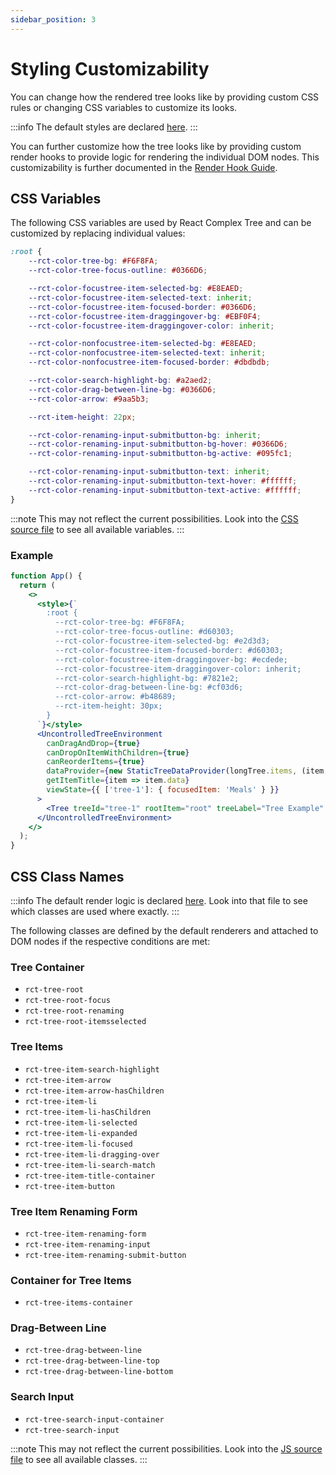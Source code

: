 ```yaml
---
sidebar_position: 3
---
```


# Styling Customizability

You can change how the rendered tree looks like by providing custom CSS rules or changing CSS variables to
customize its looks.

:::info
The default styles are declared
[here](https://github.com/lukasbach/react-complex-tree/blob/main/packages/core/src/style.css).
:::

You can further customize how the tree looks like by providing custom render hooks to provide
logic for rendering the individual DOM nodes. This customizability is further documented in the
[Render Hook Guide](rendering).

## CSS Variables

The following CSS variables are used by React Complex Tree and can be customized by replacing individual
values:

```css
:root {
    --rct-color-tree-bg: #F6F8FA;
    --rct-color-tree-focus-outline: #0366D6;

    --rct-color-focustree-item-selected-bg: #E8EAED;
    --rct-color-focustree-item-selected-text: inherit;
    --rct-color-focustree-item-focused-border: #0366D6;
    --rct-color-focustree-item-draggingover-bg: #EBF0F4;
    --rct-color-focustree-item-draggingover-color: inherit;

    --rct-color-nonfocustree-item-selected-bg: #E8EAED;
    --rct-color-nonfocustree-item-selected-text: inherit;
    --rct-color-nonfocustree-item-focused-border: #dbdbdb;

    --rct-color-search-highlight-bg: #a2aed2;
    --rct-color-drag-between-line-bg: #0366D6;
    --rct-color-arrow: #9aa5b3;

    --rct-item-height: 22px;

    --rct-color-renaming-input-submitbutton-bg: inherit;
    --rct-color-renaming-input-submitbutton-bg-hover: #0366D6;
    --rct-color-renaming-input-submitbutton-bg-active: #095fc1;

    --rct-color-renaming-input-submitbutton-text: inherit;
    --rct-color-renaming-input-submitbutton-text-hover: #ffffff;
    --rct-color-renaming-input-submitbutton-text-active: #ffffff;
}
```

:::note
This may not reflect the current possibilities. Look into the
[CSS source file](https://github.com/lukasbach/react-complex-tree/blob/main/packages/core/src/style.css)
to see all available variables.
:::

### Example

```jsx live
function App() {
  return (
    <>
      <style>{`
        :root {
          --rct-color-tree-bg: #F6F8FA;
          --rct-color-tree-focus-outline: #d60303;
          --rct-color-focustree-item-selected-bg: #e2d3d3;
          --rct-color-focustree-item-focused-border: #d60303;
          --rct-color-focustree-item-draggingover-bg: #ecdede;
          --rct-color-focustree-item-draggingover-color: inherit;
          --rct-color-search-highlight-bg: #7821e2;
          --rct-color-drag-between-line-bg: #cf03d6;
          --rct-color-arrow: #b48689;
          --rct-item-height: 30px;
        }
      `}</style>
      <UncontrolledTreeEnvironment
        canDragAndDrop={true}
        canDropOnItemWithChildren={true}
        canReorderItems={true}
        dataProvider={new StaticTreeDataProvider(longTree.items, (item, data) => ({...item, data}))}
        getItemTitle={item => item.data}
        viewState={{ ['tree-1']: { focusedItem: 'Meals' } }}
      >
        <Tree treeId="tree-1" rootItem="root" treeLabel="Tree Example" />
      </UncontrolledTreeEnvironment>
    </>
  );
}
```

## CSS Class Names

:::info
The default render logic is declared
[here](https://github.com/lukasbach/react-complex-tree/blob/main/packages/core/src/renderers/createDefaultRenderers.tsx).
Look into that file to see which classes are used where exactly.
:::

The following classes are defined by the default renderers and attached to DOM nodes if the respective conditions
are met:

### Tree Container
- `rct-tree-root`
- `rct-tree-root-focus`
- `rct-tree-root-renaming`
- `rct-tree-root-itemsselected`

### Tree Items
- `rct-tree-item-search-highlight`
- `rct-tree-item-arrow`
- `rct-tree-item-arrow-hasChildren`
- `rct-tree-item-li`
- `rct-tree-item-li-hasChildren`
- `rct-tree-item-li-selected`
- `rct-tree-item-li-expanded`
- `rct-tree-item-li-focused`
- `rct-tree-item-li-dragging-over`
- `rct-tree-item-li-search-match`
- `rct-tree-item-title-container`
- `rct-tree-item-button`

### Tree Item Renaming Form
- `rct-tree-item-renaming-form`
- `rct-tree-item-renaming-input`
- `rct-tree-item-renaming-submit-button`

### Container for Tree Items
- `rct-tree-items-container`

### Drag-Between Line
- `rct-tree-drag-between-line`
- `rct-tree-drag-between-line-top`
- `rct-tree-drag-between-line-bottom`

### Search Input
- `rct-tree-search-input-container`
- `rct-tree-search-input`

:::note
This may not reflect the current possibilities. Look into the
[JS source file](https://github.com/lukasbach/react-complex-tree/blob/main/packages/core/src/renderers/createDefaultRenderers.tsx)
to see all available classes.
:::
